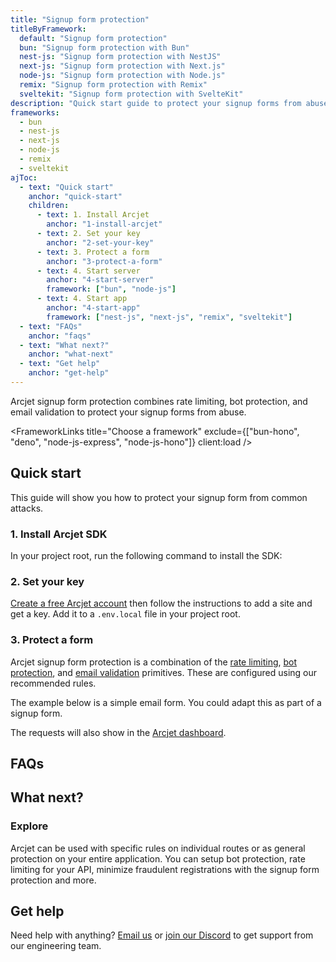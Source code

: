 ```yaml
---
title: "Signup form protection"
titleByFramework:
  default: "Signup form protection"
  bun: "Signup form protection with Bun"
  nest-js: "Signup form protection with NestJS"
  next-js: "Signup form protection with Next.js"
  node-js: "Signup form protection with Node.js"
  remix: "Signup form protection with Remix"
  sveltekit: "Signup form protection with SvelteKit"
description: "Quick start guide to protect your signup forms from abuse to your Next.js, Node.js, Bun, Remix, or SvelteKit app with Arcjet Signup form protection."
frameworks:
  - bun
  - nest-js
  - next-js
  - node-js
  - remix
  - sveltekit
ajToc:
  - text: "Quick start"
    anchor: "quick-start"
    children:
      - text: 1. Install Arcjet
        anchor: "1-install-arcjet"
      - text: 2. Set your key
        anchor: "2-set-your-key"
      - text: 3. Protect a form
        anchor: "3-protect-a-form"
      - text: 4. Start server
        anchor: "4-start-server"
        framework: ["bun", "node-js"]
      - text: 4. Start app
        anchor: "4-start-app"
        framework: ["nest-js", "next-js", "remix", "sveltekit"]
  - text: "FAQs"
    anchor: "faqs"
  - text: "What next?"
    anchor: "what-next"
  - text: "Get help"
    anchor: "get-help"
---
```




Arcjet signup form protection combines rate limiting, bot protection, and email validation to protect your signup forms from abuse.

<WhatIsArcjet />

<FrameworkLinks
  title="Choose a framework"
  exclude={["bun-hono", "deno", "node-js-express", "node-js-hono"]}
  client:load
/>

## Quick start

This guide will show you how to protect your <FrameworkName client:load /> signup form from common attacks.

### 1. Install Arcjet SDK

In your project root, run the following command to install the SDK:

<SlotByFramework client:load>
  <Step1Bun slot="bun" />
  <Step1NestJs slot="nest-js" />
  <Step1NextJs slot="next-js" />
  <Step1NodeJs slot="node-js" />
  <Step1Remix slot="remix" />
  <Step1SvelteKit slot="sveltekit" />
</SlotByFramework>

### 2. Set your key

[Create a free Arcjet account](https://app.arcjet.com) then follow the
instructions to add a site and get a key. Add it to a `.env.local` file in your <FrameworkName client:load /> project root.

<SlotByFramework client:load>
  <Step2SetEnv slot="bun" />
  <Step2SetEnv slot="nest-js" />
  <Step2 slot="next-js" />
  <Step2SetEnv slot="node-js" />
  <Step2 slot="remix" />
  <Step2 slot="sveltekit" />
</SlotByFramework>

### 3. Protect a form

Arcjet signup form protection is a combination of the [rate
limiting](/rate-limiting/quick-start?f=node-js), [bot
protection](/bot-protection/quick-start?f=node-js), and [email
validation](/email-validation/quick-start?f=node-js) primitives. These are
configured using our recommended rules.

The example below is a simple email form. You could adapt this as part of a
signup form.

<SlotByFramework client:load>
  <Step3Bun slot="bun" />
  <Step3NestJs slot="nest-js" />
  <Step3NextJs slot="next-js" />
  <Step3NodeJs slot="node-js" />
  <Step3Remix slot="remix" />
  <Step3SvelteKit slot="sveltekit" />
</SlotByFramework>

<SlotByFramework client:load>
  <Step4Bun slot="bun" />
  <Step4NestJs slot="nest-js" />
  <Step4 slot="next-js" />
  <Step4NodeJs slot="node-js" />
  <Step4Remix slot="remix" />
  <Step4SvelteKit slot="sveltekit" />
</SlotByFramework>

The requests will also show in the [Arcjet dashboard](https://app.arcjet.com).

## FAQs

<FAQs />

## What next?

<CardGrid>
  <LinkCard
    title="Signup form protection reference"
    href="/signup-protection/reference"
    description="Full details about Arcjet signup form protection."
  ></LinkCard>
  <LinkCard
    title="Testing"
    href="/testing"
    description="Write tests for your rules."
  />
</CardGrid>

### Explore

Arcjet can be used with specific rules on individual routes or as general
protection on your entire application. You can setup bot protection, rate
limiting for your API, minimize fraudulent registrations with the signup form
protection and more.

<CardGrid>
  <LinkCard
    title="Example apps"
    href="https://github.com/arcjet/arcjet-js/tree/main/examples"
    description="Check out the examples."
  />
  <LinkCard
    title="Learn how Arcjet works"
    href="/architecture"
    description="Arcjet's architecture."
  />
  <SdkReferenceLinkByFramework />
</CardGrid>

## Get help

Need help with anything? [Email us](mailto:support@arcjet.com) or [join our
Discord](https://discord.gg/VRtMdATWNE) to get support from our
engineering team.

<Comments />
